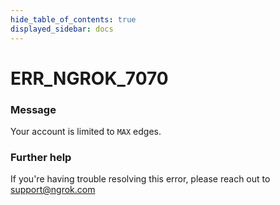 ```yaml
---
hide_table_of_contents: true
displayed_sidebar: docs
---
```



# ERR_NGROK_7070

### Message

Your account is limited to `MAX` edges.

### Further help

If you're having trouble resolving this error, please reach out to [support@ngrok.com](mailto:support@ngrok.com?subject=Help%20with%20ERR_NGROK_7070)

<ErrorDetails error="err_ngrok_7070" />
